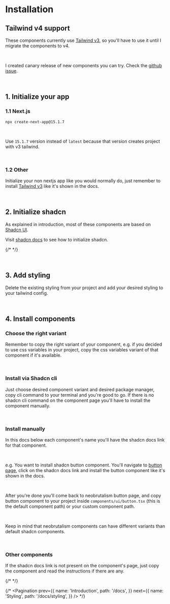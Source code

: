 
# Installation

## Tailwind v4 support

These components currently use <a href='https://v3.tailwindcss.com/docs/installation' target='_blank'>Tailwind v3</a>, so you'll have to use it until I migrate the components to v4.

<br />

I created canary release of new components you can try. Check the <a href='https://github.com/ekmas/neobrutalism-components/issues/63#issuecomment-2692536169' target='_blank'>github issue</a>.

<br />

## 1. Initialize your app

### 1.1 Next.js

```
npx create-next-app@15.1.7
```

<br />

Use `15.1.7` version instead of `latest` because that version creates project with v3 tailwind.

<br />

### 1.2 Other

Initialize your non nextjs app like you would normally do, just remember to install <a href='https://v3.tailwindcss.com/docs/installation' target='_blank'>Tailwind v3</a> like it's shown in the docs. 

<br />

## 2. Initialize shadcn

As explained in introduction, most of these components are based on <a target="_blank" href="https://ui.shadcn.com/">Shadcn UI</a>. 

Visit <a href='https://ui.shadcn.com/docs/cli#init' target='_blank'>shadcn docs</a> to see how to initialize shadcn.

{/* <Warning className="mt-8 mb-4" description="When installing shadcn, you'll get this question: Would you like to use CSS variables for theming? Choose yes regardless of whether you use it or not, because there is bug when installing utility class components when cssVariables is set to false. You'll have to manually choose desired component variant." /> */}

<br />

## 3. Add styling

Delete the existing styling from your project and add your <Link href='/docs/styling'>desired styling</Link> to your tailwind config.

<br />

## 4. Install components

### Choose the right variant

Remember to copy the right variant of your component, e.g. if you decided to use css variables in your project, copy the css variables variant of that component if it's available.

<br />

### Install via Shadcn cli

Just choose desired component variant and desired package manager, copy cli command to your terminal and you're good to go. 
If there is no shadcn cli command on the component page you'll have to install the component manually.

<br />


### Install manually

In this docs below each component's name you'll have the shadcn docs link for that component.

<br />

e.g. You want to install shadcn button component. You'll navigate to <a target='_blank' href='/components/button'>button page</a>, click on the shadcn docs
link and install the button component like it's shown in the docs.

<br />

After you're done you'll come back to neobrutalism button page, and copy button component to your project inside `components/ui/button.tsx`
(this is the default component path) or your custom component path.

<br />

Keep in mind that neobrutalism components can have different variants than default shadcn components.

<br />

### Other components

If the shadcn docs link is not present on the component's page, just copy the component and read the instructions if there are any.

{/* <EditThisPage markdownPath="/docs/installation/page.mdx" /> */}

{/* <Pagination
  prev={{
    name: 'Introduction',
    path: '/docs',
  }}
  next={{
    name: 'Styling',
    path: '/docs/styling',
  }}
/> */}
